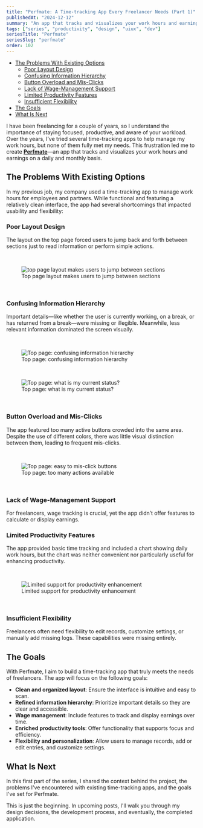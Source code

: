 ```yaml
---
title: "Perfmate: A Time-tracking App Every Freelancer Needs (Part 1)"
publishedAt: "2024-12-12"
summary: "An app that tracks and visualizes your work hours and earnings on a daily and monthly basis."
tags: ["series", "productivity", "design", "uiux", "dev"]
seriesTitle: "Perfmate"
seriesSlug: "perfmate"
order: 102
---
```


- [The Problems With Existing Options](#the-problems-with-existing-options)
  - [Poor Layout Design](#poor-layout-design)
  - [Confusing Information Hierarchy](#confusing-information-hierarchy)
  - [Button Overload and Mis-Clicks](#button-overload-and-mis-clicks)
  - [Lack of Wage-Management Support](#lack-of-wage-management-support)
  - [Limited Productivity Features](#limited-productivity-features)
  - [Insufficient Flexibility](#insufficient-flexibility)
- [The Goals](#the-goals)
- [What Is Next](#what-is-next)

I have been freelancing for a couple of years, so I understand the importance of staying focused, productive, and aware of your workload. Over the years, I’ve tried several time-tracking apps to help manage my work hours, but none of them fully met my needs. This frustration led me to create [**Perfmate**](https://github.com/mrjwei/perfmate)—an app that tracks and visualizes your work hours and earnings on a daily and monthly basis.

## The Problems With Existing Options

In my previous job, my company used a time-tracking app to manage work hours for employees and partners. While functional and featuring a relatively clean interface, the app had several shortcomings that impacted usability and flexibility:

### Poor Layout Design

The layout on the top page forced users to jump back and forth between sections just to read information or perform simple actions.

<br/>
<figure style={{ textAlign: "center" }}>
  <img
    src="/series/perfmate/layout.png"
    alt="top page layout makes users to jump between sections"
    style={{ marginBottom: "8px" }}
  />
  <figcaption>Top page layout makes users to jump between sections</figcaption>
</figure>
<br/>

### Confusing Information Hierarchy

Important details—like whether the user is currently working, on a break, or has returned from a break—were missing or illegible. Meanwhile, less relevant information dominated the screen visually.

<br/>
<figure style={{ textAlign: "center" }}>
  <img
    src="/series/perfmate/ia-issues-top.png"
    alt="Top page: confusing information hierarchy"
    style={{ marginBottom: "8px" }}
  />
  <figcaption>Top page: confusing information hierarchy</figcaption>
</figure>
<br/>
<figure style={{ textAlign: "center" }}>
  <img
    src="/series/perfmate/current-status-top.png"
    alt="Top page: what is my current status?"
    style={{ marginBottom: "8px" }}
  />
  <figcaption>Top page: what is my current status?</figcaption>
</figure>
<br/>

### Button Overload and Mis-Clicks

The app featured too many active buttons crowded into the same area. Despite the use of different colors, there was little visual distinction between them, leading to frequent mis-clicks.

<br/>
<figure style={{ textAlign: "center" }}>
  <img
    src="/series/perfmate/buttons-top.png"
    alt="Top page: easy to mis-click buttons"
    style={{ marginBottom: "8px" }}
  />
  <figcaption>Top page: too many actions available</figcaption>
</figure>
<br/>

### Lack of Wage-Management Support

For freelancers, wage tracking is crucial, yet the app didn’t offer features to calculate or display earnings.

### Limited Productivity Features

The app provided basic time tracking and included a chart showing daily work hours, but the chart was neither convenient nor particularly useful for enhancing productivity.

<br/>
<figure style={{ textAlign: "center" }}>
  <img
    src="/series/perfmate/limited-support-productivity.png"
    alt="Limited support for productivity enhancement"
    style={{ marginBottom: "8px" }}
  />
  <figcaption>Limited support for productivity enhancement</figcaption>
</figure>
<br/>

### Insufficient Flexibility

Freelancers often need flexibility to edit records, customize settings, or manually add missing logs. These capabilities were missing entirely.

## The Goals

With Perfmate, I aim to build a time-tracking app that truly meets the needs of freelancers. The app will focus on the following goals:

- **Clean and organized layout**: Ensure the interface is intuitive and easy to scan.
- **Refined information hierarchy**: Prioritize important details so they are clear and accessible.
- **Wage management**: Include features to track and display earnings over time.
- **Enriched productivity tools**: Offer functionality that supports focus and efficiency.
- **Flexibility and personalization**: Allow users to manage records, add or edit entries, and customize settings.

## What Is Next

In this first part of the series, I shared the context behind the project, the problems I've encountered with existing time-tracking apps, and the goals I've set for Perfmate.

This is just the beginning. In upcoming posts, I'll walk you through my design decisions, the development process, and eventually, the completed application.
